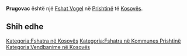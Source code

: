 {{Fshat në Kosovës
 | Emri                = Prugovac
| srp_N_name = Prugovac
| srp_N_FULL_NAME_RO = Prugovac
| srp_N_FULL_NAME_ND_RO = Prugovac
| srp_N_SORT_NAME_RG = PRUGOVAC
| srp_N_FULL_NAME_RG = Prugovac
| srp_N_FULL_NAME_ND_RG = Prugovac

 | Emri (Rasa dhanore) = 
 | Figura              = 
 | Shteti              = Kosovo
 | Komuna              = Prishtinë
 | Kodi postar         = 
 | Sipërfaqja          = 

 | Popullsia           = 

 | Regj. i popullsisë  = 
 | Dend. e popullsisë  = 
 | Faqja zyrtare       = 
 <!--- Koordinatat ----> 
 | Gjerësia            = 42.759505
 | Gjatësia            = 21.140422
 | Lartësia            = 
}}
'''Prugovac''' është një [[Fshat Vogel]] në [[Prishtinë]] të [[Kosovës]].

<!-- == Gjeografia == -->
<!-- == Historia == -->
<!-- == Demografia == -->
== Shih edhe ==
{{Komuna Prishtinë}}
{{Kosovo-Administrata-Cung}}

[[Kategoria:Fshatra në Kosovës]]
[[Kategoria:Fshatra në Kommunes Prishtinë]]
[[Kategoria:Vendbanime në Kosovës]]